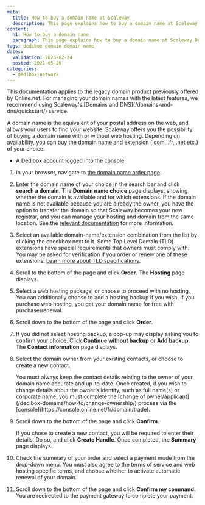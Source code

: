 ```yaml
---
meta:
  title: How to buy a domain name at Scaleway
  description: This page explains how to buy a domain name at Scaleway Dedibox
content:
  h1: How to buy a domain name
  paragraph: This page explains how to buy a domain name at Scaleway Dedibox
tags: dedibox domain domain-name
dates:
  validation: 2025-02-24
  posted: 2021-05-26
categories:
  - dedibox-network
---
```




<Message type="important">
  This documentation applies to the legacy domain product previously offered by Online.net. For managing your domain names with the latest features, we recommend using Scaleway's [Domains and DNS](/domains-and-dns/quickstart/) service.
</Message>

A domain name is the equivalent of your postal address on the web, and allows your users to find your website. Scaleway offers you the possibility of buying a domain name with or without web hosting. Depending on availability, you can buy the domain name and extension (.com, .fr, .net etc.) of your choice.

<Requirements />

- A Dedibox account logged into the [console](https://console.online.net)

1. In your browser, navigate to [the domain name order page](https://www.scaleway.com/en/domain/).
    <Lightbox image={image} alt="" />
2. Enter the domain name of your choice in the search bar and click **search a domain**. The **Domain name choice** page displays, showing whether the domain is available and for which extensions.
    <Message type="tip">
      If the domain name is not available because you are already the owner, you have the option to transfer the domain so that Scaleway becomes your new registrar, and you can manage your hosting and domain from the same location. See the [relevant documentation](/dedibox-domains/how-to/transfer-domain/) for more information.
    </Message>
3. Select an available domain-name/extension combination from the list by clicking the checkbox next to it.
    <Message type="note">
      Some Top Level Domain (TLD) extensions have special requirements that owners must comply with. You may be asked for verification if you order or renew one of these extensions. [Learn more about TLD specifications](/dedibox-domains/concepts/#tld-specifications-at-scaleway).
    </Message>
4. Scroll to the bottom of the page and click **Order**. The **Hosting** page displays.
5. Select a web hosting package, or choose to proceed with no hosting. You can additionally choose to add a hosting backup if you wish.
    <Message type="note">
      If you purchase web hosting, you get your domain name for free with purchase/renewal.
    </Message>
6. Scroll down to the bottom of the page and click **Order**.
7. If you did not select hosting backup, a pop-up may display asking you to confirm your choice. Click **Continue without backup** or **Add backup**. The **Contact information** page displays.
8. Select the domain owner from your existing contacts, or choose to create a new contact.
    <Lightbox image={image2} alt="" />

    <Message type = "important">
      You must always keep the contact details relating to the owner of your domain name accurate and up-to-date. Once created, if you wish to change details about the owner’s identity, such as full name(s) or corporate name, you must complete the [change of owner/applicant](/dedibox-domains/how-to/change-ownership/) process via the [console](https://console.online.net/fr/domain/trade).
    </Message>
9. Scroll down to the bottom of the page and click **Confirm**.

    If you chose to create a new contact, you will be required to enter their details. Do so, and click **Create Handle**. Once completed, the **Summary** page displays.
10. Check the summary of your order and select a payment mode from the drop-down menu. You must also agree to the terms of service and web hosting specific terms, and choose whether to activate automatic renewal of your domain.
    <Lightbox image={image3} alt="" />
11. Scroll down to the bottom of the page and click **Confirm my command**. You are redirected to the payment gateway to complete your payment.


